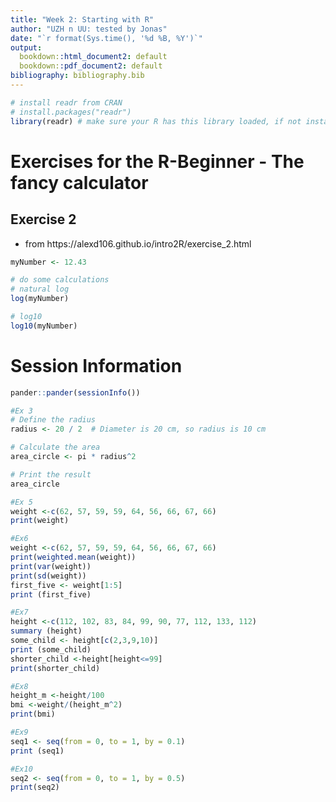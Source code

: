 ```yaml
---
title: "Week 2: Starting with R"
author: "UZH n UU: tested by Jonas"
date: "`r format(Sys.time(), '%d %B, %Y')`"
output:
  bookdown::html_document2: default
  bookdown::pdf_document2: default
bibliography: bibliography.bib
---
```


```r
# install readr from CRAN
# install.packages("readr")
library(readr) # make sure your R has this library loaded, if not install it (see line above)
```

# Exercises for the R-Beginner - The fancy calculator

## Exercise 2
* from https://alexd106.github.io/intro2R/exercise_2.html
```r
myNumber <- 12.43

# do some calculations
# natural log
log(myNumber)
```

```r
# log10
log10(myNumber)
```

# Session Information

```r
pander::pander(sessionInfo())
```


```r
#Ex 3
# Define the radius
radius <- 20 / 2  # Diameter is 20 cm, so radius is 10 cm

# Calculate the area
area_circle <- pi * radius^2

# Print the result
area_circle
```
```r
#Ex 5
weight <-c(62, 57, 59, 59, 64, 56, 66, 67, 66)
print(weight)
```
```r
#Ex6
weight <-c(62, 57, 59, 59, 64, 56, 66, 67, 66)
print(weighted.mean(weight))
print(var(weight))
print(sd(weight))
first_five <- weight[1:5]
print (first_five)
```

```r
#Ex7
height <-c(112, 102, 83, 84, 99, 90, 77, 112, 133, 112)
summary (height)
some_child <- height[c(2,3,9,10)]
print (some_child)
shorter_child <-height[height<=99]
print(shorter_child)

```

```r
#Ex8
height_m <-height/100
bmi <-weight/(height_m^2)
print(bmi)
```

```r
#Ex9
seq1 <- seq(from = 0, to = 1, by = 0.1)
print (seq1)
```

```r
#Ex10
seq2 <- seq(from = 0, to = 1, by = 0.5)
print(seq2)
```

